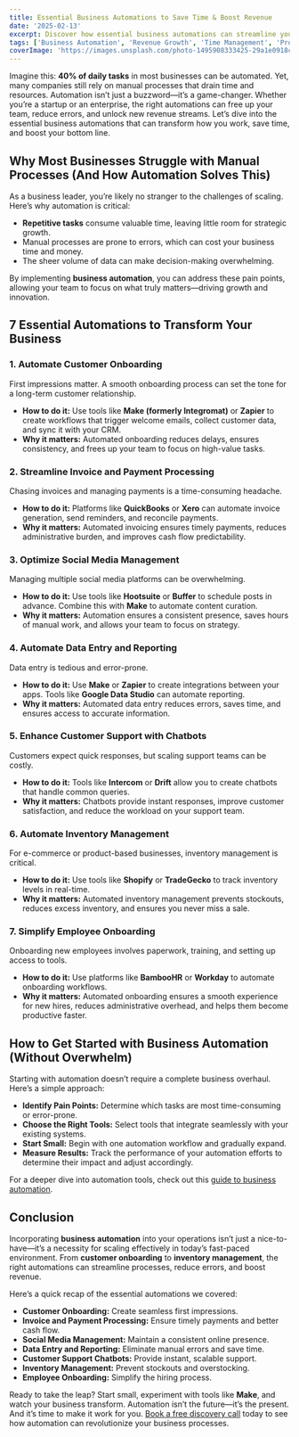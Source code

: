 ```yaml
---
title: Essential Business Automations to Save Time & Boost Revenue
date: '2025-02-13'
excerpt: Discover how essential business automations can streamline your operations, save time, and drive revenue growth. Learn actionable strategies to implement automation in your business today.
tags: ['Business Automation', 'Revenue Growth', 'Time Management', 'Productivity']
coverImage: 'https://images.unsplash.com/photo-1495908333425-29a1e0918c5f?q=80&w=1480&auto=format&fit=crop&ixlib=rb-4.0.3&ixid=M3wxMjA3fDB8MHxwaG90by1wYWdlfHx8fGVufDB8fHx8fA%3D%3D'
---
```


Imagine this: **40% of daily tasks** in most businesses can be automated. Yet, many companies still rely on manual processes that drain time and resources. Automation isn’t just a buzzword—it’s a game-changer. Whether you’re a startup or an enterprise, the right automations can free up your team, reduce errors, and unlock new revenue streams. Let’s dive into the essential business automations that can transform how you work, save time, and boost your bottom line.

## Why Most Businesses Struggle with Manual Processes (And How Automation Solves This)

As a business leader, you’re likely no stranger to the challenges of scaling. Here’s why automation is critical:
- **Repetitive tasks** consume valuable time, leaving little room for strategic growth.
- Manual processes are prone to errors, which can cost your business time and money.
- The sheer volume of data can make decision-making overwhelming.

By implementing **business automation**, you can address these pain points, allowing your team to focus on what truly matters—driving growth and innovation.

## 7 Essential Automations to Transform Your Business

### 1. Automate Customer Onboarding
First impressions matter. A smooth onboarding process can set the tone for a long-term customer relationship.

- **How to do it:** Use tools like **Make (formerly Integromat)** or **Zapier** to create workflows that trigger welcome emails, collect customer data, and sync it with your CRM.
- **Why it matters:** Automated onboarding reduces delays, ensures consistency, and frees up your team to focus on high-value tasks.

### 2. Streamline Invoice and Payment Processing
Chasing invoices and managing payments is a time-consuming headache.

- **How to do it:** Platforms like **QuickBooks** or **Xero** can automate invoice generation, send reminders, and reconcile payments.
- **Why it matters:** Automated invoicing ensures timely payments, reduces administrative burden, and improves cash flow predictability.

### 3. Optimize Social Media Management
Managing multiple social media platforms can be overwhelming.

- **How to do it:** Use tools like **Hootsuite** or **Buffer** to schedule posts in advance. Combine this with **Make** to automate content curation.
- **Why it matters:** Automation ensures a consistent presence, saves hours of manual work, and allows your team to focus on strategy.

### 4. Automate Data Entry and Reporting
Data entry is tedious and error-prone.

- **How to do it:** Use **Make** or **Zapier** to create integrations between your apps. Tools like **Google Data Studio** can automate reporting.
- **Why it matters:** Automated data entry reduces errors, saves time, and ensures access to accurate information.

### 5. Enhance Customer Support with Chatbots
Customers expect quick responses, but scaling support teams can be costly.

- **How to do it:** Tools like **Intercom** or **Drift** allow you to create chatbots that handle common queries.
- **Why it matters:** Chatbots provide instant responses, improve customer satisfaction, and reduce the workload on your support team.

### 6. Automate Inventory Management
For e-commerce or product-based businesses, inventory management is critical.

- **How to do it:** Use tools like **Shopify** or **TradeGecko** to track inventory levels in real-time.
- **Why it matters:** Automated inventory management prevents stockouts, reduces excess inventory, and ensures you never miss a sale.

### 7. Simplify Employee Onboarding
Onboarding new employees involves paperwork, training, and setting up access to tools.

- **How to do it:** Use platforms like **BambooHR** or **Workday** to automate onboarding workflows.
- **Why it matters:** Automated onboarding ensures a smooth experience for new hires, reduces administrative overhead, and helps them become productive faster.

## How to Get Started with Business Automation (Without Overwhelm)

Starting with automation doesn’t require a complete business overhaul. Here’s a simple approach:
- **Identify Pain Points:** Determine which tasks are most time-consuming or error-prone.
- **Choose the Right Tools:** Select tools that integrate seamlessly with your existing systems.
- **Start Small:** Begin with one automation workflow and gradually expand.
- **Measure Results:** Track the performance of your automation efforts to determine their impact and adjust accordingly.

For a deeper dive into automation tools, check out this [guide to business automation](https://www.make.com/en/help/business-automation).

## Conclusion

Incorporating **business automation** into your operations isn’t just a nice-to-have—it’s a necessity for scaling effectively in today’s fast-paced environment. From **customer onboarding** to **inventory management**, the right automations can streamline processes, reduce errors, and boost revenue. 

Here’s a quick recap of the essential automations we covered:
- **Customer Onboarding:** Create seamless first impressions.
- **Invoice and Payment Processing:** Ensure timely payments and better cash flow.
- **Social Media Management:** Maintain a consistent online presence.
- **Data Entry and Reporting:** Eliminate manual errors and save time.
- **Customer Support Chatbots:** Provide instant, scalable support.
- **Inventory Management:** Prevent stockouts and overstocking.
- **Employee Onboarding:** Simplify the hiring process.

Ready to take the leap? Start small, experiment with tools like **Make**, and watch your business transform. Automation isn’t the future—it’s the present. And it’s time to make it work for you. [Book a free discovery call](https://www.make.com/en/contact) today to see how automation can revolutionize your business processes.